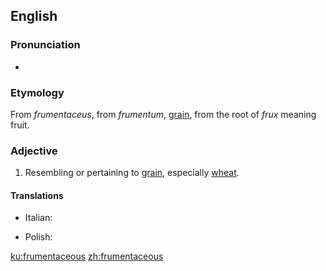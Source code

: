 ==English==

===Pronunciation===
* {{rhymes|eɪʃəs|lang=en}}

===Etymology===
From {{etyl|LL.|en}} ''frumentaceus'', from {{etyl|la|en}} ''frumentum'', [[grain]], from the root of ''frux'' meaning fruit.

===Adjective===
{{en-adj}}

# Resembling or pertaining to [[grain]], especially [[wheat]].

====Translations====
{{trans-top|resembling or pertaining to grain, especially wheat}}
* Italian: {{t|it|frumentaceo}}
{{trans-mid}}
* Polish: {{t+|pl|zbożowy|m}}
{{trans-bottom}}

[[ku:frumentaceous]]
[[zh:frumentaceous]]